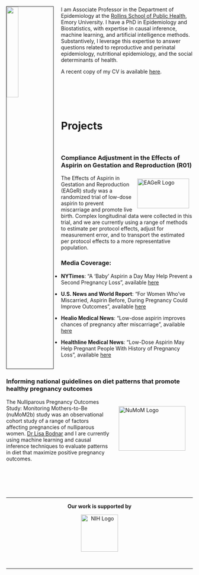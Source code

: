 
<br>
<br>
<br>

<img src="figures/naimi_headshot.png" style="width:25%; border:1px solid; margin-right: 20px" align="left">

I am Associate Professor in the Department of Epidemiology at the [Rollins School of Public Health](https://www.sph.emory.edu/), Emory University. I have a PhD in Epidemiology and Biostatistics, with expertise in causal inference, machine learning, and artificial intelligence methods. Substantively, I leverage this expertise to answer questions related to reproductive and perinatal epidemiology, nutritional epidemiology, and the social determinants of health.

A recent copy of my CV is available [here](files/CV.ain.pdf).

<br>
<br>
<br>
<br>

# Projects

<br>

### Compliance Adjustment in the Effects of Aspirin on Gestation and Reproduction (R01)

<img src="figures/EAGeR.gif" align="right"
     alt="EAGeR Logo" width="140" height="80" style="padding: 10px;">
     
The Effects of Aspirin in Gestation and Reproduction (EAGeR) study was a randomized trial of low-dose aspirin to prevent miscarriage and promote live birth. Complex longitudinal data were collected in this trial, and we are currently using a range of methods to estimate per protocol effects, adjust for measurement error, and to transport the estimated per protocol effects to a more representative population.

### Media Coverage: 

- **NYTimes**: "A ‘Baby’ Aspirin a Day May Help Prevent a Second Pregnancy Loss", available [here](https://www.nytimes.com/2021/01/27/well/family/aspirin-pregnancy-miscarriage.html)

- **U.S. News and World Report**: "For Women Who've Miscarried, Aspirin Before, During Pregnancy Could Improve Outcomes", available [here](https://www.usnews.com/news/health-news/articles/2021-01-26/for-women-whove-miscarried-aspirin-before-during-pregnancy-could-improve-outcomes)

- **Healio Medical News**: "Low-dose aspirin improves chances of pregnancy after miscarriage", available [here](https://www.healio.com/news/primary-care/20210125/lowdose-aspirin-improves-chances-of-pregnancy-after-miscarriage)

- **Healthline Medical News**: "Low-Dose Aspirin May Help Pregnant People With History of Pregnancy Loss", available [here](https://www.healthline.com/health-news/low-dose-aspirin-may-help-pregnant-women-with-history-of-pregnancy-loss#Low-dose-aspirin-can-improve-pregnancy-outcomes-in-at-risk-people)

<br>

### Informing national guidelines on diet patterns that promote healthy pregnancy outcomes

<img src="figures/numom.jpeg" align="right"
     alt="NuMoM Logo" width="180" height="120"  style="padding: 20px;">
     
The Nulliparous Pregnancy Outcomes Study: Monitoring Mothers-to-Be (nuMoM2b) study was an observational cohort study of a range of factors affecting pregnancies of nulliparous women. [Dr Lisa Bodnar](https://publichealth.pitt.edu/home/directory/lisa-m-bodnar) and I are currently using machine learning and causal inference techniques to evaluate patterns in diet that maximize positive pregnancy outcomes.

<br>
<br>
<br>
<br>

___
<center> **Our work is supported by** <center> 

<img src="figures/nih.png" align="center" 
      alt="NIH Logo" width="100" height="100">

<br>

___
